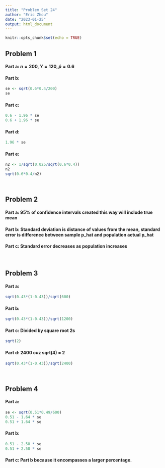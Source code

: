 ---
title: "Problem Set 24"
author: "Eric Zhou"
date: "2023-01-25"
output: html_document
---

```{r setup, include=FALSE}
knitr::opts_chunk$set(echo = TRUE)
```

## **Problem 1**

#### **Part a**: $n=200, Y=120, \hat{p}=0.6$

#### **Part b**:

```{r}
se <- sqrt(0.6*0.4/200)
se
```

#### **Part c**:

```{r}
0.6 - 1.96 * se
0.6 + 1.96 * se
```

#### **Part d**:

```{r}
1.96 * se
```

#### **Part e**:

```{r}
n2 <- 1/sqrt(0.025/sqrt(0.6*0.4))
n2
sqrt(0.6*0.4/n2)
```

<br>

## **Problem 2**

#### **Part a**: 95% of confidence intervals created this way will include true mean

#### **Part b**: Standard deviation is distance of values from the mean, standard error is difference between sample p_hat and population actual p_hat

#### **Part c**: Standard error decreases as population increases

<br>

## **Problem 3**

#### **Part a**:

```{r}
sqrt(0.43*(1-0.43))/sqrt(600)
```

#### **Part b**:

```{r}
sqrt(0.43*(1-0.43))/sqrt(1200)
```

#### **Part c**: Divided by square root 2s

```{r}
sqrt(2)
```

#### **Part d**: 2400 cuz sqrt(4) = 2

```{r}
sqrt(0.43*(1-0.43))/sqrt(2400)
```

<br>

## **Problem 4**

#### **Part a**:

```{r}
se <- sqrt(0.51*0.49/600)
0.51 - 1.64 * se
0.51 + 1.64 * se
```

#### **Part b**:

```{r}
0.51 - 2.58 * se
0.51 + 2.58 * se
```

#### **Part c**: Part b because it encompasses a larger percentage.
